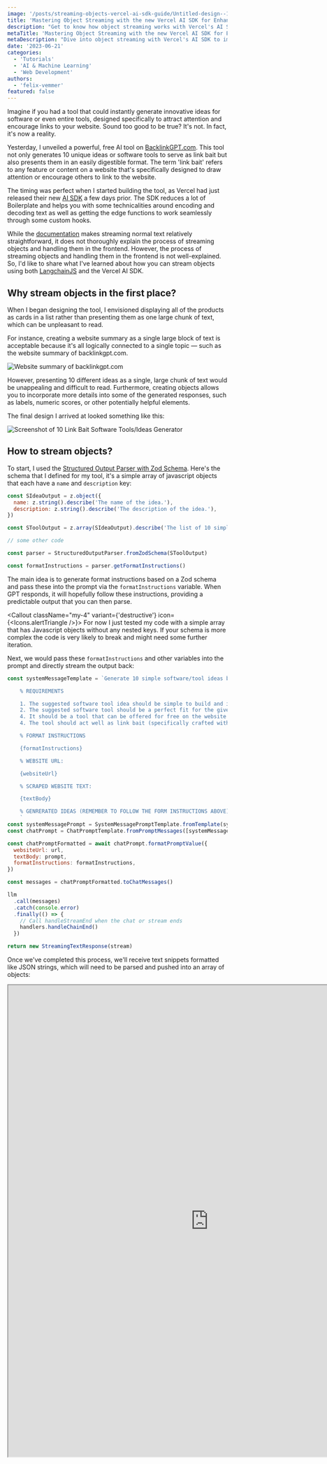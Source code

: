 ```yaml
---
image: '/posts/streaming-objects-vercel-ai-sdk-guide/Untitled-design--1--1.png'
title: 'Mastering Object Streaming with the new Vercel AI SDK for Enhanced UX'
description: "Get to know how object streaming works with Vercel's AI SDK. From setting up a schema to displaying data in real-time, enhance your platform's user experience."
metaTitle: 'Mastering Object Streaming with the new Vercel AI SDK for Enhanced UX'
metaDescription: "Dive into object streaming with Vercel's AI SDK to improve your platform's UX. Discover the steps from schema setup to real-time data display."
date: '2023-06-21'
categories:
  - 'Tutorials'
  - 'AI & Machine Learning'
  - 'Web Development'
authors:
  - 'felix-vemmer'
featured: false
---
```


Imagine if you had a tool that could instantly generate innovative ideas for software or even entire tools, designed specifically to attract attention and encourage links to your website. Sound too good to be true? It's not. In fact, it's now a reality.

<Tweet id="1671230470023938073" />

Yesterday, I unveiled a powerful, free AI tool on [BacklinkGPT.com](https://www.backlinkgpt.com/?ref=felixvemmer.com). This tool not only generates 10 unique ideas or software tools to serve as link bait but also presents them in an easily digestible format. The term 'link bait' refers to any feature or content on a website that's specifically designed to draw attention or encourage others to link to the website.

The timing was perfect when I started building the tool, as Vercel had just released their new [AI SDK](https://vercel.com/blog/introducing-the-vercel-ai-sdk?ref=felixvemmer.com) a few days prior. The SDK reduces a lot of Boilerplate and helps you with some technicalities around encoding and decoding text as well as getting the edge functions to work seamlessly through some custom hooks.

While the [documentation](https://sdk.vercel.ai/docs?ref=felixvemmer.com) makes streaming normal text relatively straightforward, it does not thoroughly explain the process of streaming objects and handling them in the frontend. However, the process of streaming objects and handling them in the frontend is not well-explained. So, I'd like to share what I've learned about how you can stream objects using both [LangchainJS](https://js.langchain.com/docs/?ref=felixvemmer.com) and the Vercel AI SDK.

## Why stream objects in the first place?

When I began designing the tool, I envisioned displaying all of the products as cards in a list rather than presenting them as one large chunk of text, which can be unpleasant to read.

For instance, creating a website summary as a single large block of text is acceptable because it's all logically connected to a single topic — such as the website summary of backlinkgpt.com.

![Website summary of backlinkgpt.com](https://www.felixvemmer.com/content/images/2023/06/CleanShot-2023-06-21-at-15.47.44@2x.png)

However, presenting 10 different ideas as a single, large chunk of text would be unappealing and difficult to read. Furthermore, creating objects allows you to incorporate more details into some of the generated responses, such as labels, numeric scores, or other potentially helpful elements.

The final design I arrived at looked something like this:

![Screenshot of 10 Link Bait Software Tools/Ideas Generator](https://www.felixvemmer.com/content/images/2023/06/CleanShot-2023-06-21-at-15.59.07@2x.png)

## How to stream objects?

To start, I used the [Structured Output Parser with Zod Schema](https://js.langchain.com/docs/modules/prompts/output_parsers/?ref=felixvemmer.com#structured-output-parser-with-zod-schema). Here's the schema that I defined for my tool, it's a simple array of javascript objects that each have a `name` and `description` key:

```js
const SIdeaOutput = z.object({
  name: z.string().describe('The name of the idea.'),
  description: z.string().describe('The description of the idea.'),
})

const SToolOutput = z.array(SIdeaOutput).describe('The list of 10 simple ideas.')

// some other code

const parser = StructuredOutputParser.fromZodSchema(SToolOutput)

const formatInstructions = parser.getFormatInstructions()
```

The main idea is to generate format instructions based on a Zod schema and pass these into the prompt via the `formatInstructions` variable. When GPT responds, it will hopefully follow these instructions, providing a predictable output that you can then parse.

<Callout className="my-4" variant={'destructive'} icon={<Icons.alertTriangle />}>
  For now I just tested my code with a simple array that has Javascript objects without any nested
  keys. If your schema is more complex the code is very likely to break and might need some further
  iteration.
</Callout>

Next, we would pass these `formatInstructions` and other variables into the prompt and directly stream the output back:

```js
const systemMessageTemplate = `Generate 10 simple software/tool ideas based on the following requirements folowing exactly the given format instructions:

    % REQUIREMENTS

    1. The suggested software tool idea should be simple to build and implement (e.g. a simple web app)
    2. The suggested software tool should be a perfect fit for the given WEBSITE URL and SCRAPED WEBSITE TEXT
    4. It should be a tool that can be offered for free on the website
    4. The tool should act well as link bait (specifically crafted with the goal of attracting or encouraging others to link to that content)

    % FORMAT INSTRUCTIONS

    {formatInstructions}

    % WEBSITE URL:

    {websiteUrl}

    % SCRAPED WEBSITE TEXT:

    {textBody}

    % GENRERATED IDEAS (REMEMBER TO FOLLOW THE FORM INSTRUCTIONS ABOVE):
    `
const systemMessagePrompt = SystemMessagePromptTemplate.fromTemplate(systemMessageTemplate)
const chatPrompt = ChatPromptTemplate.fromPromptMessages([systemMessagePrompt])

const chatPromptFormatted = await chatPrompt.formatPromptValue({
  websiteUrl: url,
  textBody: prompt,
  formatInstructions: formatInstructions,
})

const messages = chatPromptFormatted.toChatMessages()

llm
  .call(messages)
  .catch(console.error)
  .finally(() => {
    // Call handleStreamEnd when the chat or stream ends
    handlers.handleChainEnd()
  })

return new StreamingTextResponse(stream)
```

Once we've completed this process, we'll receive text snippets formatted like JSON strings, which will need to be parsed and pushed into an array of objects:

<Iframe
  className="my-4"
  src="https://share.cleanshot.com/drb6NCfd/embed"
  width="915"
  height="1080"
/>

So how does this work in the client component?

### Registering the useCompletion Hooks

First we need to set up the hooks by passing in the `api` and an optional `body` where I added the `url` .

```js
const {
  completion: completionIdeas,
  complete: completeIdeas,
  error: errorIdeas,
  isLoading: isLoadingIdeas,
} = useCompletion({
  api: '/api/free-seo-tools/link-bait-software-tools-generator',
  body: {
    url: form.watch('url'),
  },
  onResponse: (res) => {
    if (res.status === 429) {
      toast.error('You are being rate limited. Please try again later.')
    }
    // toast.loading('Generating summary...')
  },
  onFinish: (prompt, completion) => {
    toast.success(`Successfully generated ideas for ${form.watch('url')}.`)
  },

  onError: (err) => {
    toast.error(`Error occurred: ${err.message}`)
  },
})
```

Next, since I am using [react-hook-from](https://www.react-hook-form.com/?ref=felixvemmer.com), I manually call the `completeIdeas` function inside the `onSubmit` function on line 28:

```javascript
  async function onSubmit(formData: z.infer<typeof FormSchema>) {
    const scrapeWebsitePromise = scrapeWebsite(formData)

    const scrapedWebsiteData = await toast.promise(scrapeWebsitePromise, {
      success: (data) => {
        const { bodyText, ...rest } = data
        return 'Succesfully scraped website!'
      },
      error: (err) => err.message,
      loading: `Scraping content from ${formData.url}...`,
    })

    const websiteSummaryLoadingToastId = toast.loading(`Generating summary for ${formData.url}...`)

    const websiteSummary = await completeSummary(scrapedWebsiteData.bodyText).catch(() =>
      toast.dismiss(websiteSummaryLoadingToastId),
    )

    toast.dismiss(websiteSummaryLoadingToastId)

    if (!websiteSummary) {
      toast.error('Error occurred while generating summary.')
      return
    }

    const ideasLoadingToastId = toast.loading(`Generating ideas for ${formData.url}...`)

    const ideas = await completeIdeas(websiteSummary).catch(() =>
      toast.dismiss(ideasLoadingToastId),
    )

    toast.dismiss(ideasLoadingToastId)

    console.log('All done!')
  }
```

### Parsing text into javascript objects

The last part proved to be the most challenging: parsing the individual text fragments back into JavaScript objects. After receiving substantial assistance from GPT-4, I managed to abstract these processes into two hooks.

```javascript
  const buffer = useBuffer(completionIdeas)
  const ideas = useUniqueJsonObjects(buffer) as TToolOutput
```

The `useBuffer` is a React hook that accepts a string `chunk` and returns a cleaned version of it. It employs `useState` to manage a `buffer` state and `useEffect` to execute side effects whenever `chunk` changes.

In the `useEffect` block, `chunk` is stripped of JSON markdown syntax, newline characters are replaced with spaces, leading and trailing square brackets are removed, and excess whitespace is trimmed. The updated string then sets the `buffer` state. The `buffer`, which holds the parsed `chunk`, is finally returned by the hook. This hook is ideal for handling and presenting code chunks in a cleaner format within a UI.

````javascript
// useBuffer.ts
import { useState, useEffect } from 'react'

const useBuffer = (chunk: string): string => {
    const [buffer, setBuffer] = useState('')

    useEffect(() => {
        let updatedChunk = chunk
            .replace('```json', '')
            .replace('```', '')
            .replace(/\n/g, ' ')
            .replace(/^\[/, '')
            .replace(/\]$/, '')
            .trim()

        setBuffer(updatedChunk)
    }, [chunk])

    return buffer
}

export default useBuffer
````

The `useUniqueJsonObjects` is a custom React hook that parses a string `buffer`, looking for JSON objects. It then stores these objects in an array, ensuring each one is unique.

It uses `useState` to maintain an `objects` state, initially an empty array. The `addObject` function, wrapped with `useCallback` for memoization, checks if an object already exists in `objects`. If not, it adds it to the state.

The `useEffect` block processes `buffer`, continually matching and parsing JSON objects within the string. For each valid JSON object, it invokes `addObject` and trims the processed part from `buffer`.

The hook returns the `objects` array, which contains all unique JSON objects found in `buffer`.

```javascript
// useUniqueJsonObjects.ts
import { useState, useEffect, useCallback } from 'react'

const useUniqueJsonObjects = (buffer: string): object[] => {
    const [objects, setObjects] = useState<object[]>([])

    const addObject = useCallback((object: object) => {
        setObjects((prevObjects) => {
            const objectExists = prevObjects.some(
                (prevObject) => JSON.stringify(prevObject) === JSON.stringify(object),
            )

            return objectExists ? prevObjects : [...prevObjects, object]
        })
    }, [])

    useEffect(() => {
        let newBuffer = buffer
        let match
        while ((match = newBuffer.match(/(\{[^{}]*?\})(?=,|$)/))) {
            const jsonStr = match[0]

            try {
                const data = JSON.parse(jsonStr) // Try to parse the JSON
                addObject(data)
                newBuffer = newBuffer.slice(jsonStr.length).replace(/^,/, '').trim() // Remove leading comma and trailing whitespaces
            } catch (e) {
                break
            }
        }
    }, [buffer, addObject])

    return objects
}

export default useUniqueJsonObjects
```

And that's it! By using these two hooks, we avoid waiting for the entire JSON object to be parsed and returned from the edge function or for the client to parse the whole object. Instead, we display each new object on the fly, significantly improving the user experience.
